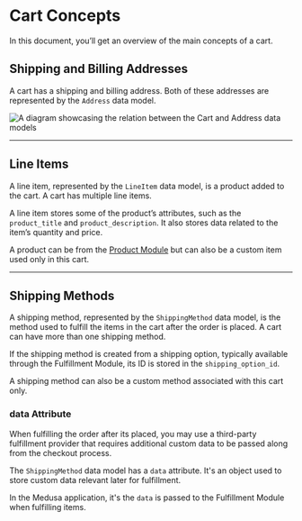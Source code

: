 # Cart Concepts

In this document, you’ll get an overview of the main concepts of a cart.

## Shipping and Billing Addresses

A cart has a shipping and billing address. Both of these addresses are represented by the `Address` data model.

![A diagram showcasing the relation between the Cart and Address data models](https://res.cloudinary.com/dza7lstvk/image/upload/v1711532392/Medusa%20Resources/cart-addresses_ls6qmv.jpg)

---

## Line Items

A line item, represented by the `LineItem` data model, is a product added to the cart. A cart has multiple line items.

A line item stores some of the product’s attributes, such as the `product_title` and `product_description`. It also stores data related to the item’s quantity and price.

<Note>

A product can be from the [Product Module](../../product/index.mdx) but can also be a custom item used only in this cart.

</Note>

---

## Shipping Methods

A shipping method, represented by the `ShippingMethod` data model, is the method used to fulfill the items in the cart after the order is placed. A cart can have more than one shipping method.

If the shipping method is created from a shipping option, typically available through the Fulfillment Module, its ID is stored in the `shipping_option_id`.

A shipping method can also be a custom method associated with this cart only.

### data Attribute

When fulfilling the order after its placed, you may use a third-party fulfillment provider that requires additional custom data to be passed along from the checkout process.

The `ShippingMethod` data model has a `data` attribute. It's an object used to store custom data relevant later for fulfillment.

In the Medusa application, it's the `data` is passed to the Fulfillment Module when fulfilling items.